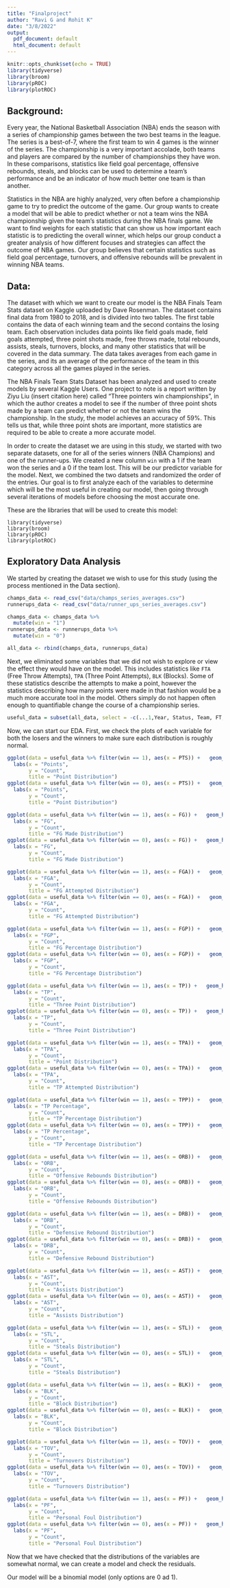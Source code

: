 ---
title: "Finalproject"
author: "Ravi G and Rohit K"
date: "3/8/2022"
output:
  pdf_document: default
  html_document: default
---

```{r setup, include=FALSE}
knitr::opts_chunk$set(echo = TRUE)
library(tidyverse)
library(broom)
library(pROC)
library(plotROC)
```
## Background:
Every year, the National Basketball Association (NBA) ends the season with a series of championship games between the two best teams in the league. The series is a best-of-7, where the first team to win 4 games is the winner of the series. The championship is a very important accolade, both teams and players are compared by the number of championships they have won. In these comparisons, statistics like field goal percentage, offensive rebounds, steals, and blocks can be used to determine a team’s performance and be an indicator of how
much better one team is than another. 

Statistics in the NBA are highly analyzed, very often before a championship game to try to predict the outcome of the game. Our group wants to create a model that will be able to predict whether or not a team wins the NBA championship given the team’s statistics during the NBA finals game. We want to find weights for each statistic that can show us how important each statistic is to predicting the overall winner, which helps our group conduct a greater analysis of how different focuses and strategies can affect the outcome of NBA games. Our group believes that certain statistics such as field goal percentage, turnovers, and offensive rebounds will be prevalent in winning NBA teams.

## Data:
The dataset with which we want to create our model is the NBA Finals Team Stats dataset on Kaggle uploaded by Dave Rosenman. The dataset contains final data from 1980 to 2018, and is divided into two tables. The first table contains the data of each winning team and
the second contains the losing team. Each observation includes data points like field goals made, field goals attempted, three point shots made, free throws made, total rebounds, assists,
steals, turnovers, blocks, and many other statistics that will be covered in the data summary. The data takes averages from each game in the series, and its an average of the performance of the team in this category across all the games played in the series.

The NBA Finals Team Stats Dataset has been analyzed and used to create models by several Kaggle Users. One project to note is a report written by Ziyu Liu (insert citation here) called "Three pointers win championships", in which the author creates a model to see if the number of three point shots made by a team can predict whether or not the team wins the championship. In the study, the model achieves an accuracy of 59%. This tells us that, while three point shots are important, more statistics are required to be able to create a more accurate model.

In order to create the dataset we are using in this study, we started with two separate datasets, one for all of the series winners (NBA Champions) and one of the runner-ups. We created a new column ```win``` with a 1 if the team won the series and a 0 if the team lost. This will be our predictor variable for the model. Next, we combined the two datsets and randomized the order of the entries. Our goal is to first analyze each of the variables to determine which will be the most useful in creating our model, then going through several iterations of models before choosing the most accurate one. 


These are the libraries that will be used to create this model:
```
library(tidyverse)
library(broom)
library(pROC)
library(plotROC)
```



## Exploratory Data Analysis

We started by creating the dataset we wish to use for this study (using the process mentioned in the Data section). 

```{r}
champs_data <- read_csv("data/champs_series_averages.csv")
runnerups_data <- read_csv("data/runner_ups_series_averages.csv")

```
```{r}
champs_data <- champs_data %>%
  mutate(win = "1")
runnerups_data <- runnerups_data %>%
  mutate(win = "0")
```
```{r}
all_data <- rbind(champs_data, runnerups_data)
```


Next, we eliminated some variables that we did not wish to explore or view the effect they would have on the model. This includes statistics like ```FTA``` (Free Throw Attempts), ```TPA``` (Three Point Attempts), ```BLK``` (Blocks). Some of these statistics describe the attempts to make a point, however the statistics describing how many points were made in that fashion would be a much more accurate tool in the model. Others simply do not happen often enough to quantifiable change the course of a championship series. 

```{r}
useful_data = subset(all_data, select = -c(...1,Year, Status, Team, FT, FTA, FTP, TRB) )
```


Now, we can start our EDA. First, we check the plots of each variable for both the losers and the winners to make sure each distribution is roughly normal. 

```{r, fig.dim=c(3,2)}
ggplot(data = useful_data %>% filter(win == 1), aes(x = PTS)) +   geom_histogram(binwidth = 4) + 
  labs(x = "Points", 
       y = "Count", 
       title = "Point Distribution")
ggplot(data = useful_data %>% filter(win == 0), aes(x = PTS)) +   geom_histogram(binwidth = 4) + 
  labs(x = "Points", 
       y = "Count", 
       title = "Point Distribution")
```
```{r, fig.dim=c(3,2)}
ggplot(data = useful_data %>% filter(win == 1), aes(x = FG)) +   geom_histogram(binwidth = 2) + 
  labs(x = "FG", 
       y = "Count", 
       title = "FG Made Distribution")
ggplot(data = useful_data %>% filter(win == 0), aes(x = FG)) +   geom_histogram(binwidth = 2) + 
  labs(x = "FG", 
       y = "Count", 
       title = "FG Made Distribution")
```
```{r, fig.dim=c(3,2)}
ggplot(data = useful_data %>% filter(win == 1), aes(x = FGA)) +   geom_histogram(binwidth = 3) + 
  labs(x = "FGA", 
       y = "Count", 
       title = "FG Attempted Distribution")
ggplot(data = useful_data %>% filter(win == 0), aes(x = FGA)) +   geom_histogram(binwidth = 3) + 
  labs(x = "FGA", 
       y = "Count", 
       title = "FG Attempted Distribution")
```
```{r, fig.dim=c(3,2)}
ggplot(data = useful_data %>% filter(win == 1), aes(x = FGP)) +   geom_histogram(binwidth = 2) + 
  labs(x = "FGP", 
       y = "Count", 
       title = "FG Percentage Distribution")
ggplot(data = useful_data %>% filter(win == 0), aes(x = FGP)) +   geom_histogram(binwidth = 2) + 
  labs(x = "FGP", 
       y = "Count", 
       title = "FG Percentage Distribution")
```
```{r, fig.dim=c(3,2)}
ggplot(data = useful_data %>% filter(win == 1), aes(x = TP)) +   geom_histogram(binwidth = 2) + 
  labs(x = "TP", 
       y = "Count", 
       title = "Three Point Distribution")
ggplot(data = useful_data %>% filter(win == 0), aes(x = TP)) +   geom_histogram(binwidth = 2) + 
  labs(x = "TP", 
       y = "Count", 
       title = "Three Point Distribution")
```
```{r, fig.dim=c(3,2)}
ggplot(data = useful_data %>% filter(win == 1), aes(x = TPA)) +   geom_histogram(binwidth = 3) + 
  labs(x = "TPA", 
       y = "Count", 
       title = "Point Distribution")
ggplot(data = useful_data %>% filter(win == 0), aes(x = TPA)) +   geom_histogram(binwidth = 3) + 
  labs(x = "TPA", 
       y = "Count", 
       title = "TP Attempted Distribution")
```
```{r, fig.dim=c(3,2)}
ggplot(data = useful_data %>% filter(win == 1), aes(x = TPP)) +   geom_histogram(binwidth = 4) + 
  labs(x = "TP Percentage", 
       y = "Count", 
       title = "TP Percentage Distribution")
ggplot(data = useful_data %>% filter(win == 0), aes(x = TPP)) +   geom_histogram(binwidth = 4) + 
  labs(x = "TP Percentage", 
       y = "Count", 
       title = "TP Percentage Distribution")
```
```{r, fig.dim=c(3,2)}
ggplot(data = useful_data %>% filter(win == 1), aes(x = ORB)) +   geom_histogram(binwidth = 2) + 
  labs(x = "ORB", 
       y = "Count", 
       title = "Offensive Rebounds Distribution")
ggplot(data = useful_data %>% filter(win == 0), aes(x = ORB)) +   geom_histogram(binwidth = 2) + 
  labs(x = "ORB", 
       y = "Count", 
       title = "Offensive Rebounds Distribution")
```
```{r, fig.dim=c(3,2)}
ggplot(data = useful_data %>% filter(win == 1), aes(x = DRB)) +   geom_histogram(binwidth = 2) + 
  labs(x = "DRB", 
       y = "Count", 
       title = "Defensive Rebound Distribution")
ggplot(data = useful_data %>% filter(win == 0), aes(x = DRB)) +   geom_histogram(binwidth = 2) + 
  labs(x = "DRB", 
       y = "Count", 
       title = "Defensive Rebound Distribution")
```
```{r, fig.dim=c(3,2)}
ggplot(data = useful_data %>% filter(win == 1), aes(x = AST)) +   geom_histogram(binwidth = 2) + 
  labs(x = "AST", 
       y = "Count", 
       title = "Assists Distribution")
ggplot(data = useful_data %>% filter(win == 0), aes(x = AST)) +   geom_histogram(binwidth = 2) + 
  labs(x = "AST", 
       y = "Count", 
       title = "Assists Distribution")
```
```{r, fig.dim=c(3,2)}
ggplot(data = useful_data %>% filter(win == 1), aes(x = STL)) +   geom_histogram(binwidth = 1) + 
  labs(x = "STL", 
       y = "Count", 
       title = "Steals Distribution")
ggplot(data = useful_data %>% filter(win == 0), aes(x = STL)) +   geom_histogram(binwidth = 1) + 
  labs(x = "STL", 
       y = "Count", 
       title = "Steals Distribution")
```
```{r, fig.dim=c(3,2)}
ggplot(data = useful_data %>% filter(win == 1), aes(x = BLK)) +   geom_histogram(binwidth = 1) + 
  labs(x = "BLK", 
       y = "Count", 
       title = "Block Distribution")
ggplot(data = useful_data %>% filter(win == 0), aes(x = BLK)) +   geom_histogram(binwidth = 1) + 
  labs(x = "BLK", 
       y = "Count", 
       title = "Block Distribution")
```
```{r, fig.dim=c(3,2)}
ggplot(data = useful_data %>% filter(win == 1), aes(x = TOV)) +   geom_histogram(binwidth = 2) + 
  labs(x = "TOV", 
       y = "Count", 
       title = "Turnovers Distribution")
ggplot(data = useful_data %>% filter(win == 0), aes(x = TOV)) +   geom_histogram(binwidth = 2) + 
  labs(x = "TOV", 
       y = "Count", 
       title = "Turnovers Distribution")
```
```{r, fig.dim=c(3,2)}
ggplot(data = useful_data %>% filter(win == 1), aes(x = PF)) +   geom_histogram(binwidth = 2) + 
  labs(x = "PF", 
       y = "Count", 
       title = "Personal Foul Distribution")
ggplot(data = useful_data %>% filter(win == 0), aes(x = PF)) +   geom_histogram(binwidth = 2) + 
  labs(x = "PF", 
       y = "Count", 
       title = "Personal Foul Distribution")
```

Now that we have checked that the distributions of the variables are somewhat normal, we can create a model and check the residuals. 

Our model will be a binomial model (only options are 0 ad 1). 

```{r}


```